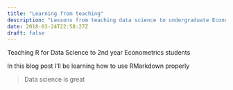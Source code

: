 ```yaml
---
title: "Learning from teaching"
description: "Lessons from teaching data science to undergraduate Econometrics students"
date: 2018-03-24T22:58:27Z
draft: false
---
```


Teaching R for Data Science to 2nd year Econometrics students 

\n







In this blog post I'll be learning how to use RMarkdown properly 

> Data science is great 